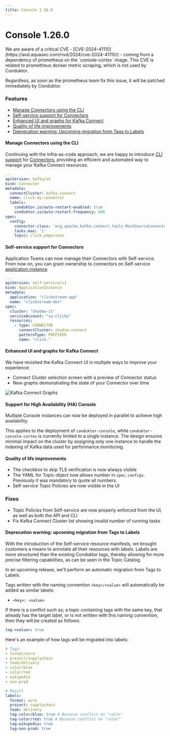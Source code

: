 ```yaml
---
title: Console 1.26.0
---
```


# Console 1.26.0

<Warning>
We are aware of a critical CVE - [CVE-2024-41110](https://avd.aquasec.com/nvd/2024/cve-2024-41110/) - coming from a dependency of prometheus on the `console-cortex` image. This CVE is related to prometheus docker metric scraping, which is not used by Conduktor. 

Regardless, as soon as the prometheus team fix this issue, it will be patched immediately by Conduktor. 
</Warning>

### Features

- [Manage Connectors using the CLI](#manage-connectors-using-the-cli)
- [Self-service support for Connectors](#self-service-support-for-connectors)
- [Enhanced UI and graphs for Kafka Connect](#enhanced-ui-and-graphs-for-kafka-connect)
- [Quality of life improvements](#quality-of-life-improvements)
- [Deprecation warning: Upcoming migration from Tags to Labels](#deprecation-warning-upcoming-migration-from-tags-to-labels)

#### Manage Connectors using the CLI

Continuing with the Infra-as-code approach, we are happy to introduce [CLI support](https://docs.conduktor.io/platform/reference/cli-reference/) for [Connectors](https://docs.conduktor.io/platform/reference/resource-reference/kafka/#connector), providing an efficient and automated way to manage your Kafka Connect resources.

````yaml
---
apiVersion: kafka/v2
kind: Connector
metadata:
  connectCluster: kafka-connect
  name: click.my-connector
  labels:
    conduktor.io/auto-restart-enabled: true
    conduktor.io/auto-restart-frequency: 600
spec:
  config:
    connector.class: 'org.apache.kafka.connect.tools.MockSourceConnector'
    tasks.max: '1'
    topic: click.pageviews
````

#### Self-service support for Connectors

Application Teams can now manage their Connectors with Self-service.  
From now on, you can grant ownership to connectors on Self-service [application instance](https://docs.conduktor.io/platform/reference/resource-reference/self-service/#application-instance).
````yaml
---
apiVersion: self-service/v1
kind: ApplicationInstance
metadata:
  application: "clickstream-app"
  name: "clickstream-dev"
spec:
  cluster: "shadow-it"
  serviceAccount: "sa-clicko"
  resources:
    - type: CONNECTOR
      connectCluster: shadow-connect
      patternType: PREFIXED
      name: "click."
````

#### Enhanced UI and graphs for Kafka Connect

We have revisited the Kafka Connect UI in multiple ways to improve your experience:

- Connect Cluster selection screen with a preview of Connector status
- New graphs demonstrating the state of your Connector over time

![Kafka Connect Graphs](/images/changelog/platform/v26/console-connect-graphs.png)

#### Support for High Availability (HA) Console

Multiple Console instances can now be deployed in parallel to achieve high availability. 

This applies to the deployment of `conduktor-console`, while `conduktor-console-cortex` is currently limited to a single instance. The design ensures minimal impact on the cluster by assigning only one instance to handle the indexing of Kafka data used for performance monitoring.

#### Quality of life improvements

- The checkbox to skip TLS verification is now always visible
- The YAML for Topic object now allows number in `spec.configs`. Previously it was mandatory to quote all numbers.
- Self-service Topic Policies are now visible in the UI

### Fixes

- Topic Policies from Self-service are now properly enforced from the UI, as well as both the API and CLI
- Fix Kafka Connect Cluster list showing invalid number of running tasks

#### Deprecation warning: upcoming migration from Tags to Labels

With the introduction of the Self-service resource manifests, we brought customers a means to annotate all their resources with labels. Labels are more structured than the existing Conduktor tags, thereby allowing for more precise filtering capabilities, as can be seen in the Topic Catalog.

In an upcoming release, we'll perform an automatic migration from Tags to Labels.  

Tags written with the naming convention `<key>/<value>` will automatically be added as similar labels:
- `<key>: <value>`  

If there is a conflict such as; a topic containing tags with the same key, that already has the target label, or is not written with this naming convention, then they will be created as follows:
````yaml
tag-<value>: true
````

Here's an example of how tags will be migrated into labels:
````yaml
# Tags:
- format/avro
- project/supplychain
- team/delivery
- color/blue
- color/red
- wikipedia
- non-prod

# Result
labels:
  format: avro
  project: supplychain
  team: delivery
  tag-color/blue: true # Because conflict on "color"
  tag-color/red: true # Because conflict on "color"
  tag-wikipedia: true
  tag-non-prod: true
````
